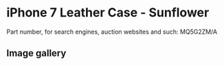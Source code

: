 
# iPhone 7 Leather Case - Sunflower

Part number, for search engines, auction websites and such: MQ5G2ZM/A

## Image gallery

<div style={{ width: '100%', maxWidth: '768px' }}>
<GalleryComponent
    images={[
      {
        original: "/everysource/MQ5G2.webp",
        thumbnail: "/everypreview/MQ5G2.webp",
      },
      {
        original: "/everysource/MQ5G2_AV1_GOLD.webp",
        thumbnail: "/everypreview/MQ5G2_AV1_GOLD.webp",
      },
      {
        original: "/everysource/MQ5G2_AV1_JET_BLACK.webp",
        thumbnail: "/everypreview/MQ5G2_AV1_JET_BLACK.webp",
      },
      {
        original: "/everysource/MQ5G2_AV1_RED.webp",
        thumbnail: "/everypreview/MQ5G2_AV1_RED.webp",
      },
      {
        original: "/everysource/MQ5G2_AV1_SILVER.webp",
        thumbnail: "/everypreview/MQ5G2_AV1_SILVER.webp",
      },
      {
        original: "/everysource/MQ5G2_AV2.webp",
        thumbnail: "/everypreview/MQ5G2_AV2.webp",
      }
    ]}
  />
</div>